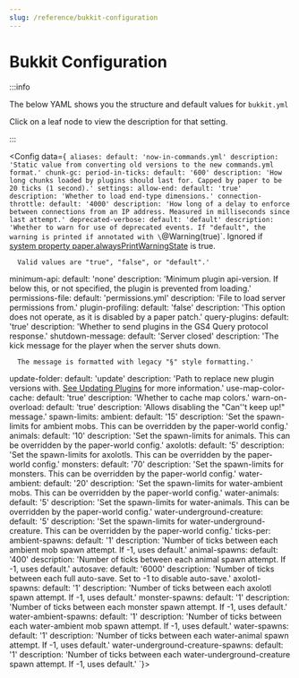 ```yaml
---
slug: /reference/bukkit-configuration
---
```


# Bukkit Configuration


:::info

The below YAML shows you the structure and default values for `bukkit.yml`

Click on a leaf node to view the description for that setting.

:::

<Config data={`
aliases:
  default: 'now-in-commands.yml'
  description: 'Static value from converting old versions to the new commands.yml format.'
chunk-gc:
  period-in-ticks:
    default: '600'
    description: 'How long chunks loaded by plugins should last for.
      Capped by paper to be 20 ticks (1 second).'
settings:
  allow-end:
    default: 'true'
    description: 'Whether to load end-type dimensions.'
  connection-throttle:
    default: '4000'
    description: 'How long of a delay to enforce between connections from an IP address.
      Measured in milliseconds since last attempt.'
  deprecated-verbose:
    default: 'default'
    description: 'Whether to warn for use of deprecated events.
      If "default", the warning is printed if annotated with \`@Warning(true)\`.
      Ignored if [system property paper.alwaysPrintWarningState](/paper/reference/system-properties#paperalwaysprintwarningstate) is true.

      Valid values are "true", "false", or "default".'
  minimum-api:
    default: 'none'
    description: 'Minimum plugin api-version. If below this, or not specified, the plugin is prevented from loading.'
  permissions-file:
    default: 'permissions.yml'
    description: 'File to load server permissions from.'
  plugin-profiling:
    default: 'false'
    description: 'This option does not operate, as it is disabled by a paper patch.'
  query-plugins:
    default: 'true'
    description: 'Whether to send plugins in the GS4 Query protocol response.'
  shutdown-message:
    default: 'Server closed'
    description: 'The kick message for the player when the server shuts down.

      The message is formatted with legacy "§" style formatting.'
  update-folder:
    default: 'update'
    description: 'Path to replace new plugin versions with. [See Updating Plugins](/paper/updating#step-2-update-plugins) for more information.'
  use-map-color-cache:
    default: 'true'
    description: 'Whether to cache map colors.'
  warn-on-overload:
    default: 'true'
    description: 'Allows disabling the "Can''t keep up!" message.'
spawn-limits:
  ambient:
    default: '15'
    description: 'Set the spawn-limits for ambient mobs.
      This can be overridden by the paper-world config.'
  animals:
    default: '10'
    description: 'Set the spawn-limits for animals.
      This can be overridden by the paper-world config.'
  axolotls:
    default: '5'
    description: 'Set the spawn-limits for axolotls.
      This can be overridden by the paper-world config.'
  monsters:
    default: '70'
    description: 'Set the spawn-limits for monsters.
      This can be overridden by the paper-world config.'
  water-ambient:
    default: '20'
    description: 'Set the spawn-limits for water-ambient mobs.
      This can be overridden by the paper-world config.'
  water-animals:
    default: '5'
    description: 'Set the spawn-limits for water-animals.
      This can be overridden by the paper-world config.'
  water-underground-creature:
    default: '5'
    description: 'Set the spawn-limits for water-underground-creature.
      This can be overridden by the paper-world config.'
ticks-per:
  ambient-spawns:
    default: '1'
    description: 'Number of ticks between each ambient mob spawn attempt. If -1, uses default.'
  animal-spawns:
    default: '400'
    description: 'Number of ticks between each animal spawn attempt. If -1, uses default.'
  autosave:
    default: '6000'
    description: 'Number of ticks between each full auto-save. Set to -1 to disable auto-save.'
  axolotl-spawns:
    default: '1'
    description: 'Number of ticks between each axolotl spawn attempt. If -1, uses default.'
  monster-spawns:
    default: '1'
    description: 'Number of ticks between each monster spawn attempt. If -1, uses default.'
  water-ambient-spawns:
    default: '1'
    description: 'Number of ticks between each water-ambient mob spawn attempt. If -1, uses default.'
  water-spawns:
    default: '1'
    description: 'Number of ticks between each water-animal spawn attempt. If -1, uses default.'
  water-underground-creature-spawns:
    default: '1'
    description: 'Number of ticks between each water-underground-creature spawn attempt. If -1, uses default.'
`}></Config>
